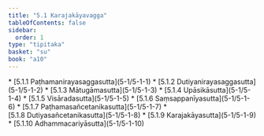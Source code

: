 ```yaml
---
title: "5.1 Karajakāyavagga"
tableOfContents: false
sidebar:
  order: 1
type: "tipitaka"
basket: "su"
book: "a10"
---
```



<DynamicBreadcrumb />



<TableOfContents book="a10" section="5.1">
* [5.1.1 Paṭhamanirayasaggasutta](5-1/5-1-1)
* [5.1.2 Dutiyanirayasaggasutta](5-1/5-1-2)
* [5.1.3 Mātugāmasutta](5-1/5-1-3)
* [5.1.4 Upāsikāsutta](5-1/5-1-4)
* [5.1.5 Visāradasutta](5-1/5-1-5)
* [5.1.6 Saṃsappanīyasutta](5-1/5-1-6)
* [5.1.7 Paṭhamasañcetanikasutta](5-1/5-1-7)
* [5.1.8 Dutiyasañcetanikasutta](5-1/5-1-8)
* [5.1.9 Karajakāyasutta](5-1/5-1-9)
* [5.1.10 Adhammacariyāsutta](5-1/5-1-10)
</TableOfContents>